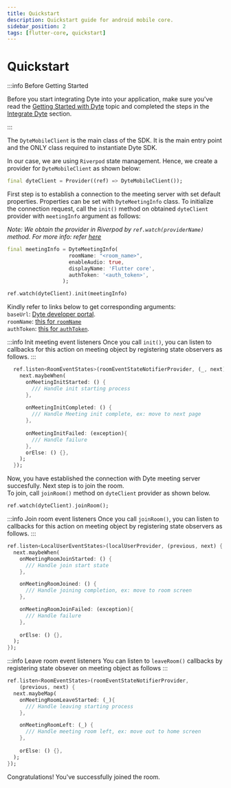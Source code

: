 ```yaml
---
title: Quickstart
description: Quickstart guide for android mobile core.
sidebar_position: 2
tags: [flutter-core, quickstart]
---
```


# Quickstart

:::info Before Getting Started

Before you start integrating Dyte into your application, make sure you've read
the [Getting Started with Dyte](/getting-started) topic and completed the steps
in the [Integrate Dyte](/getting-started#integrate-dyte) section.

:::

The `DyteMobileClient` is the main class of the SDK. It is the main entry point
and the ONLY class required to instantiate Dyte SDK.

In our case, we are using `Riverpod` state management. Hence, we create a
provider for `DyteMobileClient` as shown below:

```dart
final dyteClient = Provider((ref) => DyteMobileClient());
```

First step is to establish a connection to the meeting server with set default
properties. Properties can be set with `DyteMeetingInfo` class. To initialize
the connection request, call the `init()` method on obtained `dyteClient`
provider with `meetingInfo` argument as follows:

_Note: We obtain the provider in Riverpod by `ref.watch(providerName)` method.
For more info: refer [here](https://riverpod.dev/docs/concepts/reading)_

```dart
final meetingInfo = DyteMeetingInfo(
                    roomName: "<room_name>",
                    enableAudio: true,
                    displayName: 'Flutter core',
                    authToken: '<auth_token>',
                  );

ref.watch(dyteClient).init(meetingInfo)
```

Kindly refer to links below to get corresponding arguments:  
`baseUrl`: [Dyte developer portal](https://dev.dyte.in/).  
`roomName`:
[this for `roomName`](https://docs.dyte.io/api/#/operations/create_meeting)  
`authToken`:
[this for `authToken`](https://docs.dyte.io/api/#/operations/add_participant).

:::info Init meeting event listeners Once you call `init()`, you can listen to
callbacks for this action on meeting object by registering state observers as
follows. 
:::

```dart
  ref.listen<RoomEventStates>(roomEventStateNotifierProvider, (_, next) {
    next.maybeWhen(
      onMeetingInitStarted: () {
        /// Handle init starting process
      },
  
      onMeetingInitCompleted: () {
        /// Handle Meeting init complete, ex: move to next page
      },
      
      onMeetingInitFailed: (exception){
        /// Handle failure
      },
      orElse: () {},
    );
  });
```

Now, you have established the connection with Dyte meeting server succesfully.
Next step is to join the room.  
To join, call `joinRoom()` method on `dyteClient` provider as shown below.

```dart
ref.watch(dyteClient).joinRoom();
```

:::info Join room event listeners Once you call `joinRoom()`, you can listen to
callbacks for this action on meeting object by registering state observers as
follows. 
:::

```dart
ref.listen<LocalUserEventStates>(localUserProvider, (previous, next) {
  next.maybeWhen(
    onMeetingRoomJoinStarted: () {
      /// Handle join start state
    },

    onMeetingRoomJoined: () {
      /// Handle joining completion, ex: move to room screen
    },

    onMeetingRoomJoinFailed: (exception){
      /// Handle failure
    },
  
    orElse: () {},
  );
});
```

:::info Leave room event listeners You can listen to `leaveRoom()` callbacks by
registering state obsever on meeting object as follows 
:::

```dart
ref.listen<RoomEventStates>(roomEventStateNotifierProvider,
    (previous, next) {
  next.maybeMap(
    onMeetingRoomLeaveStarted: (_){
      /// Handle leaving starting process
    },

    onMeetingRoomLeft: (_) {
      /// Handle meeting room left, ex: move out to home screen
    },
    
    orElse: () {},
  );
});
```

Congratulations! You've successfully joined the room.
